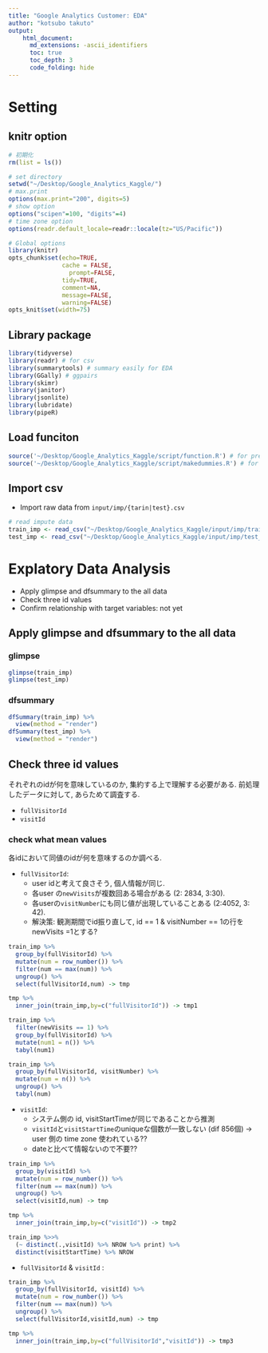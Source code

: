 ```yaml
---
title: "Google Analytics Customer: EDA"
author: "kotsubo takuto"
output: 
    html_document:
      md_extensions: -ascii_identifiers
      toc: true
      toc_depth: 3
      code_folding: hide
---
```


# Setting{.tabset .tabset-fade .tabset-pills}

## knitr option

```r
# 初期化
rm(list = ls())
```

```r
# set directory
setwd("~/Desktop/Google_Analytics_Kaggle/") 
# max.print 
options(max.print="200", digits=5)
# show option  
options("scipen"=100, "digits"=4)
# time zone option
options(readr.default_locale=readr::locale(tz="US/Pacific"))

# Global options
library(knitr)
opts_chunk$set(echo=TRUE,
               cache = FALSE,
	             prompt=FALSE,
               tidy=TRUE,
               comment=NA,
               message=FALSE,
               warning=FALSE)
opts_knit$set(width=75)
```

## Library package

```r
library(tidyverse)
library(readr) # for csv
library(summarytools) # summary easily for EDA
library(GGally) # ggpairs
library(skimr) 
library(janitor)
library(jsonlite)
library(lubridate)
library(pipeR)
```

## Load funciton

```r
source('~/Desktop/Google_Analytics_Kaggle/script/function.R') # for preprocessing
source('~/Desktop/Google_Analytics_Kaggle/script/makedummies.R') # for preprocessing
```

## Import csv

- Import raw data from `input/imp/{tarin|test}.csv`

```r
# read impute data
train_imp <- read_csv("~/Desktop/Google_Analytics_Kaggle/input/imp/train_imp1.csv")
test_imp <- read_csv("~/Desktop/Google_Analytics_Kaggle/input/imp/test_imp1.csv")
```

# Explatory Data Analysis

- Apply glimpse and dfsummary to the all data
- Check three id values
- Confirm relationship with target variables: not yet 

## Apply glimpse and dfsummary to the all data{.tabset .tabset-fade .tabset-pills}

### glimpse 

```r
glimpse(train_imp)
glimpse(test_imp)
```

### dfsummary

```r
dfSummary(train_imp) %>% 
  view(method = "render")
dfSummary(test_imp) %>% 
  view(method = "render")
```

## Check three id values

それぞれのidが何を意味しているのか, 集約する上で理解する必要がある. 前処理したデータに対して, あらためて調査する.

- `fullVisitorId`
- `visitId`

### check what mean values

各idにおいて同値のidが何を意味するのか調べる. 

- `fullVisitorId`:
    - user idと考えて良さそう, 個人情報が同じ. 
    - 各user の`newVisits`が複数回ある場合がある (2: 2834, 3:30). 
    - 各userの`visitNumber`にも同じ値が出現していることある (2:4052, 3: 42).
    - 解決策: 観測期間でid振り直して, id == 1 & visitNumber == 1の行を newVisits =1とする?  

```r
train_imp %>% 
  group_by(fullVisitorId) %>% 
  mutate(num = row_number()) %>% 
  filter(num == max(num)) %>% 
  ungroup() %>% 
  select(fullVisitorId,num) -> tmp

tmp %>% 
  inner_join(train_imp,by=c("fullVisitorId")) -> tmp1

train_imp %>% 
  filter(newVisits == 1) %>% 
  group_by(fullVisitorId) %>% 
  mutate(num1 = n()) %>% 
  tabyl(num1)

train_imp %>% 
  group_by(fullVisitorId, visitNumber) %>% 
  mutate(num = n()) %>% 
  ungroup() %>% 
  tabyl(num)
```

- `visitId`:
    - システム側の id, visitStartTimeが同じであることから推測
    - `visitId`と`visitStartTime`のuniqueな個数が一致しない (dif 856個) -> user 側の time zone 使われている??
    - dateと比べて情報ないので不要??

```r
train_imp %>% 
  group_by(visitId) %>% 
  mutate(num = row_number()) %>% 
  filter(num == max(num)) %>% 
  ungroup() %>% 
  select(visitId,num) -> tmp

tmp %>% 
  inner_join(train_imp,by=c("visitId")) -> tmp2

train_imp %>>%
  (~ distinct(.,visitId) %>% NROW %>% print) %>% 
  distinct(visitStartTime) %>% NROW
```

- `fullVisitorId` & `visitId` : 

```r
train_imp %>% 
  group_by(fullVisitorId, visitId) %>% 
  mutate(num = row_number()) %>% 
  filter(num == max(num)) %>% 
  ungroup() %>% 
  select(fullVisitorId,visitId,num) -> tmp

tmp %>% 
  inner_join(train_imp,by=c("fullVisitorId","visitId")) -> tmp3
```





